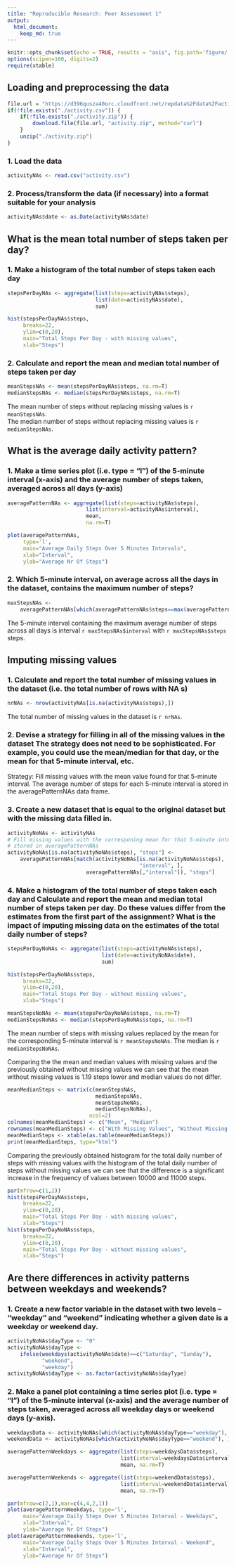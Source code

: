 ```yaml
---
title: "Reproducible Research: Peer Assessment 1"
output: 
  html_document: 
    keep_md: true
---
```


```r
knitr::opts_chunk$set(echo = TRUE, results = "asis", fig.path='figure/')
options(scipen=100, digits=2)
require(xtable)
```

## Loading and preprocessing the data
```r
file.url = "https://d396qusza40orc.cloudfront.net/repdata%2Fdata%2Factivity.zip"
if(!file.exists("./activity.csv")) {
    if(!file.exists("./activity.zip")) {
        download.file(file.url, "activity.zip", method="curl")
    }
    unzip("./activity.zip")
}
```

### 1. Load the data
```r
activityNAs <- read.csv("activity.csv")
```

### 2. Process/transform the data (if necessary) into a format suitable for your analysis
```r
activityNAs$date <- as.Date(activityNAs$date)
```


## What is the mean total number of steps taken per day?

### 1. Make a histogram of the total number of steps taken each day  

```r
stepsPerDayNAs <- aggregate(list(steps=activityNAs$steps), 
                            list(date=activityNAs$date), 
                            sum)
```

```r
hist(stepsPerDayNAs$steps, 
     breaks=22, 
     ylim=c(0,20), 
     main="Total Steps Per Day - with missing values", 
     xlab="Steps")
```

### 2. Calculate and report the mean and median total number of steps taken per day  

```r
meanStepsNAs <- mean(stepsPerDayNAs$steps, na.rm=T)
medianStepsNAs <- median(stepsPerDayNAs$steps, na.rm=T)
```
The mean number of steps without replacing missing values is  `r meanStepsNAs`.  
The median number of steps without replacing missing values is `r medianStepsNAs`.


## What is the average daily activity pattern?

### 1. Make a time series plot (i.e. type = "l") of the 5-minute interval (x-axis) and the average number of steps taken, averaged across all days (y-axis)  

```r
averagePatternNAs <- aggregate(list(steps=activityNAs$steps),
                         list(interval=activityNAs$interval),
                         mean, 
                         na.rm=T)
```

```r
plot(averagePatternNAs, 
     type='l',
     main="Average Daily Steps Over 5 Minutes Intervals", 
     xlab="Interval",
     ylab="Average Nr Of Steps")
```

### 2. Which 5-minute interval, on average across all the days in the dataset, contains the maximum number of steps?  

```r
maxStepsNAs <- 
    averagePatternNAs[which(averagePatternNAs$steps==max(averagePatternNAs$steps)),]
```
The 5-minute interval containing the maximum average number of steps across all 
days is interval `r maxStepsNAs$interval` with `r maxStepsNAs$steps` steps.  


## Imputing missing values

### 1. Calculate and report the total number of missing values in the dataset (i.e. the total number of rows with NA s)
```r
nrNAs <- nrow(activityNAs[is.na(activityNAs$steps),])
```
The total number of missing values in the dataset is `r nrNAs`.

### 2. Devise a strategy for filling in all of the missing values in the dataset The strategy does not need to be sophisticated. For example, you could use the mean/median for that day, or the mean for that 5-minute interval, etc.  

Strategy: Fill missing values with the mean value found for that 5-minute interval. The average number of steps for each 5-minute interval is stored in the averagePatternNAs data frame.

### 3. Create a new dataset that is equal to the original dataset but with the missing data filled in.  

```r
activityNoNAs <- activityNAs
# Fill missing values with the corresponing mean for that 5-minute interval 
# stored in averagePatternNAs
activityNoNAs[is.na(activityNoNAs$steps), "steps"] <-
    averagePatternNAs[match(activityNoNAs[is.na(activityNoNAs$steps), 
                                          "interval", ],
                         averagePatternNAs[,"interval"]), "steps"]
```

### 4. Make a histogram of the total number of steps taken each day and Calculate and report the mean and median total number of steps taken per day. Do these values differ from the estimates from the first part of the assignment? What is the impact of imputing missing data on the estimates of the total daily number of steps?  

```r
stepsPerDayNoNAs <- aggregate(list(steps=activityNoNAs$steps),
                              list(date=activityNoNAs$date), 
                              sum)
```

```r
hist(stepsPerDayNoNAs$steps, 
     breaks=22, 
     ylim=c(0,20), 
     main="Total Steps Per Day - without missing values", 
     xlab="Steps")
```

```r
meanStepsNoNAs <- mean(stepsPerDayNoNAs$steps, na.rm=T)
medianStepsNoNAs <- median(stepsPerDayNoNAs$steps, na.rm=T)
```  

The mean number of steps with missing values replaced by the mean for the 
corresponding 5-minute interval is  `r meanStepsNoNAs`.
The median is `r medianStepsNoNAs`.

Comparing the the mean and median values with missing values and the previously obtained without missing values we can see that the mean without missing values is 1.19 steps lower and median values do not differ.

```r
meanMedianSteps <- matrix(c(meanStepsNAs, 
                            medianStepsNAs, 
                            meanStepsNoNAs, 
                            medianStepsNoNAs), 
                          ncol=2)
colnames(meanMedianSteps) <- c("Mean", "Median")
rownames(meanMedianSteps) <- c("With Missing Values", "Without Missing Values")
meanMedianSteps <- xtable(as.table(meanMedianSteps))
print(meanMedianSteps, type="html")
```  
  
  
Comparing the previously obtained histogram for the total daily number of steps with missing values with the histogram of the total daily number of steps without missing values we can see that the difference is a significant increase in the frequency of values between 10000 and 11000 steps. 

```r
par(mfrow=c(1,2))
hist(stepsPerDayNAs$steps, 
     breaks=22, 
     ylim=c(0,20), 
     main="Total Steps Per Day - with missing values", 
     xlab="Steps")
hist(stepsPerDayNoNAs$steps, 
     breaks=22, 
     ylim=c(0,20), 
     main="Total Steps Per Day - without missing values", 
     xlab="Steps")
```


## Are there differences in activity patterns between weekdays and weekends?

### 1. Create a new factor variable in the dataset with two levels – “weekday” and “weekend” indicating whether a given date is a weekday or weekend day.  

```r
activityNoNAs$dayType <- "0"
activityNoNAs$dayType <-  
    ifelse(weekdays(activityNoNAs$date)==c("Saturday", "Sunday"), 
           "weekend", 
           "weekday")
activityNoNAs$dayType <- as.factor(activityNoNAs$dayType)
```

### 2. Make a panel plot containing a time series plot (i.e. type = "l") of the 5-minute interval (x-axis) and the average number of steps taken, averaged across all weekday days or weekend days (y-axis). 

```r
weekdaysData <- activityNoNAs[which(activityNoNAs$dayType=="weekday"), ]
weekendData <- activityNoNAs[which(activityNoNAs$dayType=="weekend"), ]

averagePatternWeekdays <- aggregate(list(steps=weekdaysData$steps), 
                                    list(interval=weekdaysData$interval), 
                                    mean, na.rm=T)

averagePatternWeekends <- aggregate(list(steps=weekendData$steps),
                                    list(interval=weekendData$interval),
                                    mean, na.rm=T)
```

```r
par(mfrow=c(2,1),mar=c(4,4,2,1))
plot(averagePatternWeekdays, type='l', 
     main="Average Daily Steps Over 5 Minutes Interval - Weekdays", 
     xlab="Interval",
     ylab="Average Nr Of Steps")
plot(averagePatternWeekends, type='l', 
     main="Average Daily Steps Over 5 Minutes Interval - Weekend", 
     xlab="Interval",
     ylab="Average Nr Of Steps")
```




